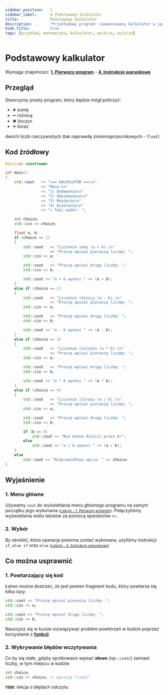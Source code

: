 ```yaml
---
sidebar_position:	1
sidebar_label:		➕ Podstawowy kalkulator
title:				Podstawowy kalkulator
description:		"Przykładowy program: zaawansowany kalkulator w języku C++"
hide_title:			true
tags: [przykład, matematyka, kalkulator, wejście, wyjście]
---
```



<NotFinished/>

# Podstawowy kalkulator

Wymaga znajomości: [**1. Pierwszy program**](../../first-program) - [**4. Instrukcje warunkowe**](../../conditions)

## Przegląd

Stworzymy prosty program, który będzie mógł policzyć:

- ➕ sumę
- ➖ różnicę
- ✖ iloczyn
- ➗ iloraz

dwóch liczb rzeczywistych (tak naprawdę *zmiennoprzecinkowych* - `float`)

## Kod źródłowy

```cpp
#include <iostream>

int main()
{
	std::cout	<< "=== KALKULATOR ===\n"
				<< "Menu:\n"
				<< "1) Dodawanie\n"
				<< "2) Odejmowanie\n"
				<< "3) Mnożenie\n"
				<< "4) Dzielenie\n"
				<< "> Twój wybór: ";

	int choice;
	std::cin >> choice;

	float a, b;
	if (choice == 1)
	{
		std::cout	<< "Liczenie sumy (a + b).\n"
					<< "Proszę wpisać pierwszą liczbę: ";
		std::cin >> a;

		std::cout	<< "Proszę wpisać drugą liczbę: ";
		std::cin >> b;

		std::cout << "a + b wynosi " << (a + b);
	}
	else if (choice == 2)
	{
		std::cout	<< "Liczenie różnicy (a - b).\n"
					<< "Proszę wpisać pierwszą liczbę: ";
		std::cin >> a;

		std::cout	<< "Proszę wpisać drugą liczbę: ";
		std::cin >> b;

		std::cout << "a - b wynosi " << (a - b);
	}
	else if (choice == 3)
	{
		std::cout	<< "Liczenie iloczynu (a * b).\n"
					<< "Proszę wpisać pierwszą liczbę: ";
		std::cin >> a;

		std::cout	<< "Proszę wpisać drugą liczbę: ";
		std::cin >> b;

		std::cout << "a * b wynosi " << (a * b);
	}
	else if (choice == 4)
	{
		std::cout	<< "Liczenie ilorazu (a / b).\n"
					<< "Proszę wpisać pierwszą liczbę: ";
		std::cin >> a;

		std::cout	<< "Proszę wpisać drugą liczbę: ";
		std::cin >> b;

		if (b == 0)
			std::cout << "Nie można dzielić przez 0!";
		else
			std::cout << "a / b wynosi " << (a / b);
	}
	else
		std::cout << "Nieprawidłowa opcja: " << choice;
}
```

## Wyjaśnienie

<ImproveSection />

### 1. Menu główne

Używamy `cout` do wyświetlania menu głównego programu na samym początku jego
wykonania <small>([*Lekcja - 1. Pierwszy program*](../../first-program))</small>.
Połączyliśmy wyświetlenia wielu tekstów za pomocą operatorów `<<`.

### 2. Wybór

By określić, która operacja powinna zostać wykonana, użyliśmy instrukcji `if`, `else if`
oraz `else` <small>([*Lekcja - 4. Instrukcje warunkowe*](../../conditions))</small>

## Co można usprawnić

### 1. Powtarzający się kod

Łatwo można dostrzec, że jest pewien fragment kodu, który
powtarza się kilka razy:

```cpp title="⚠ Powtarzający się kod"
std::cout << "Proszę wpisać pierwszą liczbę: ";
std::cin >> a;

std::cout << "Proszę wpisać drugą liczbę: ";
std::cin >> b;
```

Nauczysz się w kursie rozwiązywać problem powtórzeń w kodzie
poprzez korzystanie z [**funkcji**](../../functions).

### 2. Wykrywanie błędów wczytywania

Co by się stało, gdyby spróbowano wpisać **słowo**
(np.: `cześć`) zamiast liczby, w tym miejscu w kodzie:

```cpp title="🤔 Czy to zadziała?"
int choice;
std::cin >> choice; // wpisuję "cześć"
```

**`TODO`**: lekcja o błędach odczytu